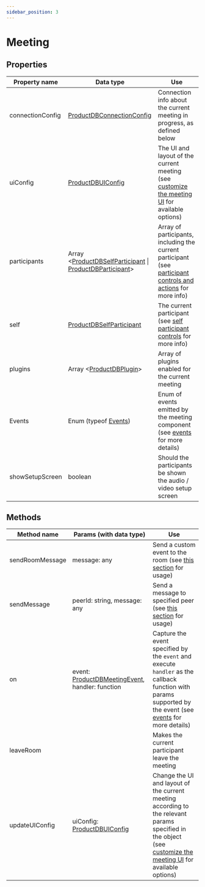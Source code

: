 ```yaml
---
sidebar_position: 3
---
```


# Meeting

## Properties

| Property name    | Data type                                                                             | Use                                                                                                                                                                                  |
| ---------------- | ------------------------------------------------------------------------------------- | ------------------------------------------------------------------------------------------------------------------------------------------------------------------------------------ |
| connectionConfig | [ProductDBConnectionConfig](./connection-config)                                           | Connection info about the current meeting in progress, as defined below                                                                                                              |
| uiConfig         | [ProductDBUIConfig](./productdb-ui-config)                                                      | The UI and layout of the current meeting (see [customize the meeting UI](./../customize-meeting-ui) for available options)                                                           |
| participants     | Array <[ProductDBSelfParticipant](./self-participant) \| [ProductDBParticipant](./participant)> | Array of participants, including the current participant (see [participant controls and actions](./../advanced-usage#controlling-individual-participants-and-actions) for more info) |
| self             | [ProductDBSelfParticipant](./self-participant)                                             | The current participant (see [self participant controls](./../advanced-usage#check-if-the-participant-is-current-participant) for more info)                                         |
| plugins          | Array <[ProductDBPlugin](./productdb-plugin)>                                                   | Array of plugins enabled for the current meeting                                                                                                                                     |
| Events           | Enum (typeof [Events](./productdb-meeting-events))                                         | Enum of events emitted by the meeting component (see [events](./../events) for more details)                                                                                         |
| showSetupScreen  | boolean                                                                               | Should the participants be shown the audio / video setup screen                                                                                                                      |

## Methods

| Method name     | Params (with data type)                                             | Use                                                                                                                                                                                        |
| --------------- | ------------------------------------------------------------------- | ------------------------------------------------------------------------------------------------------------------------------------------------------------------------------------------ |
| sendRoomMessage | message: any                                                        | Send a custom event to the room (see [this section](./../advanced-usage#send-a-custom-message-to-other-participants-in-the-meeting-p2p-message--data-exchange) for usage)                  |
| sendMessage     | peerId: string, message: any                                        | Send a message to specified peer (see [this section](./../advanced-usage#send-a-custom-message-to-other-participants-in-the-meeting-p2p-message--data-exchange) for usage)                 |
| on              | event: [ProductDBMeetingEvent](./productdb-meeting-events), handler: function | Capture the event specified by the `event` and execute `handler` as the callback function with params supported by the event (see [events](./../events) for more details)                  |
| leaveRoom       |                                                                     | Makes the current participant leave the meeting                                                                                                                                            |
| updateUIConfig  | uiConfig: [ProductDBUIConfig](./productdb-ui-config)                          | Change the UI and layout of the current meeting according to the relevant params specified in the object (see [customize the meeting UI](./../customize-meeting-ui) for available options) |

